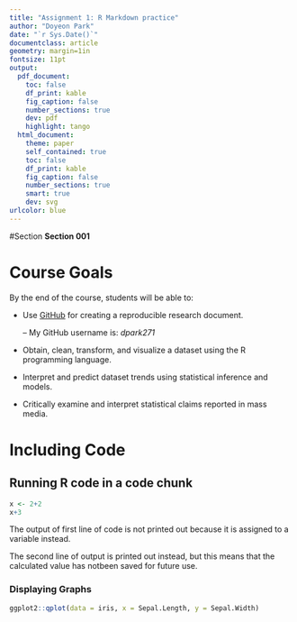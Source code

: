 ```yaml
---
title: "Assignment 1: R Markdown practice"
author: "Doyeon Park"
date: "`r Sys.Date()`"
documentclass: article
geometry: margin=1in
fontsize: 11pt
output:
  pdf_document:
    toc: false
    df_print: kable
    fig_caption: false
    number_sections: true
    dev: pdf
    highlight: tango
  html_document:
    theme: paper
    self_contained: true
    toc: false
    df_print: kable
    fig_caption: false
    number_sections: true
    smart: true
    dev: svg
urlcolor: blue
---
```


<!-- Write your Markdown below this line -->

#Section
**Section 001**


# Course Goals
By the end of the course, students will be able to:

- Use [GitHub](https://github.com) for creating a reproducible research document.

    -- My GitHub username is: *dpark271*

- Obtain, clean, transform, and visualize a dataset using the R programming language.

- Interpret and predict dataset trends using statistical inference and models.

- Critically examine and interpret statistical claims reported in mass media.

#  Including Code
##  Running R code in a code chunk
```r
x <- 2+2
x+3
``` 
The output of first line of code is not printed out because it is assigned to a variable instead.


The second line of output is printed out instead, but this means that the calculated value has notbeen saved for future use.



###  Displaying Graphs
```r
ggplot2::qplot(data = iris, x = Sepal.Length, y = Sepal.Width)
``` 


